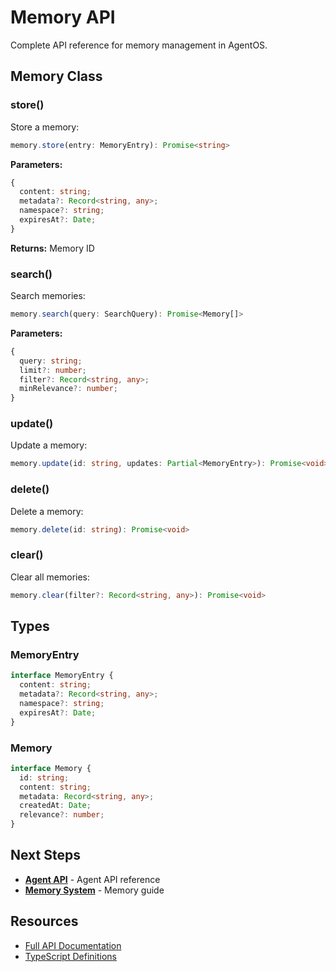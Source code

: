# Memory API

Complete API reference for memory management in AgentOS.

## Memory Class

### store()

Store a memory:

```typescript
memory.store(entry: MemoryEntry): Promise<string>
```

**Parameters:**
```typescript
{
  content: string;
  metadata?: Record<string, any>;
  namespace?: string;
  expiresAt?: Date;
}
```

**Returns:** Memory ID

### search()

Search memories:

```typescript
memory.search(query: SearchQuery): Promise<Memory[]>
```

**Parameters:**
```typescript
{
  query: string;
  limit?: number;
  filter?: Record<string, any>;
  minRelevance?: number;
}
```

### update()

Update a memory:

```typescript
memory.update(id: string, updates: Partial<MemoryEntry>): Promise<void>
```

### delete()

Delete a memory:

```typescript
memory.delete(id: string): Promise<void>
```

### clear()

Clear all memories:

```typescript
memory.clear(filter?: Record<string, any>): Promise<void>
```

## Types

### MemoryEntry

```typescript
interface MemoryEntry {
  content: string;
  metadata?: Record<string, any>;
  namespace?: string;
  expiresAt?: Date;
}
```

### Memory

```typescript
interface Memory {
  id: string;
  content: string;
  metadata: Record<string, any>;
  createdAt: Date;
  relevance?: number;
}
```

## Next Steps

- **[Agent API](/docs/api/agent)** - Agent API reference
- **[Memory System](/docs/sdk/memory-system)** - Memory guide

## Resources

- [Full API Documentation](https://agentos.dev/api/memory)
- [TypeScript Definitions](https://github.com/agentos/sdk/blob/main/types/memory.d.ts)

